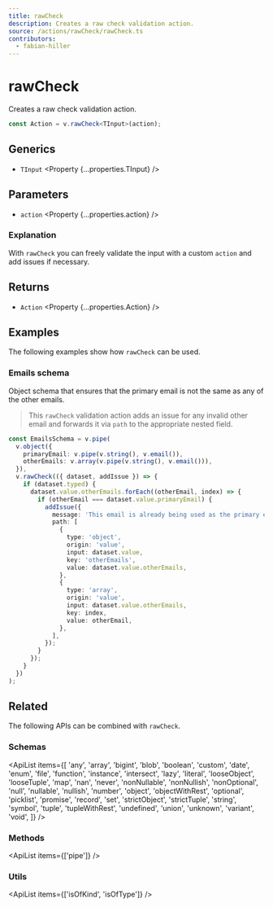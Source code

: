 ```yaml
---
title: rawCheck
description: Creates a raw check validation action.
source: /actions/rawCheck/rawCheck.ts
contributors:
  - fabian-hiller
---
```



# rawCheck

Creates a raw check validation action.

```ts
const Action = v.rawCheck<TInput>(action);
```

## Generics

- `TInput` <Property {...properties.TInput} />

## Parameters

- `action` <Property {...properties.action} />

### Explanation

With `rawCheck` you can freely validate the input with a custom `action` and add issues if necessary.

## Returns

- `Action` <Property {...properties.Action} />

## Examples

The following examples show how `rawCheck` can be used.

### Emails schema

Object schema that ensures that the primary email is not the same as any of the other emails.

> This `rawCheck` validation action adds an issue for any invalid other email and forwards it via `path` to the appropriate nested field.

```ts
const EmailsSchema = v.pipe(
  v.object({
    primaryEmail: v.pipe(v.string(), v.email()),
    otherEmails: v.array(v.pipe(v.string(), v.email())),
  }),
  v.rawCheck(({ dataset, addIssue }) => {
    if (dataset.typed) {
      dataset.value.otherEmails.forEach((otherEmail, index) => {
        if (otherEmail === dataset.value.primaryEmail) {
          addIssue({
            message: 'This email is already being used as the primary email.',
            path: [
              {
                type: 'object',
                origin: 'value',
                input: dataset.value,
                key: 'otherEmails',
                value: dataset.value.otherEmails,
              },
              {
                type: 'array',
                origin: 'value',
                input: dataset.value.otherEmails,
                key: index,
                value: otherEmail,
              },
            ],
          });
        }
      });
    }
  })
);
```

## Related

The following APIs can be combined with `rawCheck`.

### Schemas

<ApiList
  items={[
    'any',
    'array',
    'bigint',
    'blob',
    'boolean',
    'custom',
    'date',
    'enum',
    'file',
    'function',
    'instance',
    'intersect',
    'lazy',
    'literal',
    'looseObject',
    'looseTuple',
    'map',
    'nan',
    'never',
    'nonNullable',
    'nonNullish',
    'nonOptional',
    'null',
    'nullable',
    'nullish',
    'number',
    'object',
    'objectWithRest',
    'optional',
    'picklist',
    'promise',
    'record',
    'set',
    'strictObject',
    'strictTuple',
    'string',
    'symbol',
    'tuple',
    'tupleWithRest',
    'undefined',
    'union',
    'unknown',
    'variant',
    'void',
  ]}
/>

### Methods

<ApiList items={['pipe']} />

### Utils

<ApiList items={['isOfKind', 'isOfType']} />
